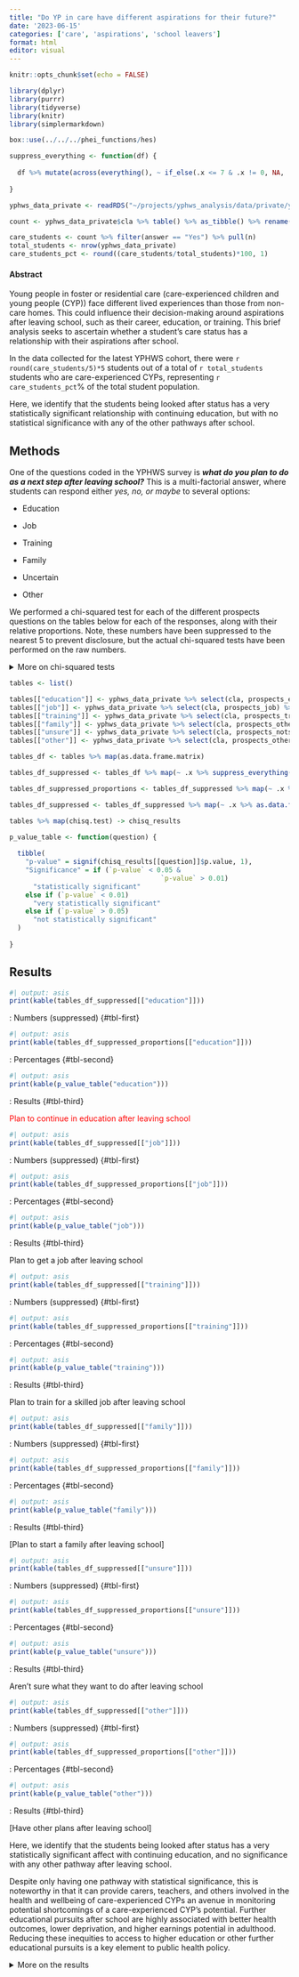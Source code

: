 ```yaml
---
title: "Do YP in care have different aspirations for their future?"
date: '2023-06-15'
categories: ['care', 'aspirations', 'school leavers']
format: html
editor: visual
---
```


```r
knitr::opts_chunk$set(echo = FALSE)

library(dplyr)
library(purrr)
library(tidyverse)
library(knitr)
library(simplermarkdown)

box::use(../../../phei_functions/hes)

suppress_everything <- function(df) {
  
  df %>% mutate(across(everything(), ~ if_else(.x <= 7 & .x != 0, NA, .x) %>% round(.x/5)*5))
  
}

```

```r
yphws_data_private <- readRDS("~/projects/yphws_analysis/data/private/yphws_data_private.Rds")

count <- yphws_data_private$cla %>% table() %>% as_tibble() %>% rename("answer" = ".")

care_students <- count %>% filter(answer == "Yes") %>% pull(n)
total_students <- nrow(yphws_data_private)
care_students_pct <- round((care_students/total_students)*100, 1)
```

#### Abstract

Young people in foster or residential care (care-experienced children and young people (CYP)) face different lived experiences than those from non-care homes. This could influence their decision-making around aspirations after leaving school, such as their career, education, or training. This brief analysis seeks to ascertain whether a student's care status has a relationship with their aspirations after school.

In the data collected for the latest YPHWS cohort, there were `r round(care_students/5)*5` students out of a total of `r total_students` students who are care-experienced CYPs, representing `r care_students_pct`% of the total student population.

Here, we identify that the students being looked after status has a very statistically significant relationship with continuing education, but with no statistical significance with any of the other pathways after school.

## Methods

One of the questions coded in the YPHWS survey is ***what do you plan to do as a next step after leaving school?*** This is a multi-factorial answer, where students can respond either *yes, no, or maybe* to several options:

-   Education

-   Job

-   Training

-   Family

-   Uncertain

-   Other

We performed a chi-squared test for each of the different prospects questions on the tables below for each of the responses, along with their relative proportions. Note, these numbers have been suppressed to the nearest 5 to prevent disclosure, but the actual chi-squared tests have been performed on the raw numbers.

<details>
<br> 
<summary>More on chi-squared tests</summary>

We can put the results of students answering the question in YPHWS in a contingency table, which tallies the responses into a table like:

| Care-experienced | Maybe | No  | Yes |
|------------------|-------|-----|-----|
| Yes              |       |     |     |
| Maybe            |       |     |     |
| No               |       |     |     |

With contingency tables, we can perform chi-square tests, which examines whether the categories of the rows and columns of a contingency table are statistically significantly associated.

The chi-squared test compares the observed frequencies from the data with expected frequencies if there were null or no relationship between the variables.

With chi-squared tests, we need sufficient size in each of the cells inside the table. While the number of students not care-experienced outnumber the number of students who answered prefer not to say or yes, there are still sufficient numbers to perform the test (\>5) in each of the responses.

After the critical chi-squared test value is calculated, we then use the degrees of freedom to match the results on a distribution table with a significance threshold to determine statistical significance, usually set at 0.05. More about chi-squared tests can be found at: ...

Students answering *prefer not to say* were omitted from the test.

</details>

```r
tables <- list()

tables[["education"]] <- yphws_data_private %>% select(cla, prospects_education) %>% filter(cla != "Prefer not to say") %>% table()
tables[["job"]] <- yphws_data_private %>% select(cla, prospects_job) %>% filter(cla != "Prefer not to say") %>% table()
tables[["training"]] <- yphws_data_private %>% select(cla, prospects_training) %>% filter(cla != "Prefer not to say") %>% table()
tables[["family"]] <- yphws_data_private %>% select(cla, prospects_other) %>% filter(cla != "Prefer not to say") %>% table()
tables[["unsure"]] <- yphws_data_private %>% select(cla, prospects_notsure) %>% filter(cla != "Prefer not to say") %>% table()
tables[["other"]] <- yphws_data_private %>% select(cla, prospects_other) %>% filter(cla != "Prefer not to say") %>% table()

tables_df <- tables %>% map(as.data.frame.matrix)

tables_df_suppressed <- tables_df %>% map(~ .x %>% suppress_everything())

tables_df_suppressed_proportions <- tables_df_suppressed %>% map(~ .x %>% as.matrix %>% prop.table(margin = 1) %>% `*`(100) %>% round(1) %>% as.data.frame() %>% rownames_to_column("care-experienced") %>% mutate(across(!"care-experienced", ~ paste0(.x, "%"))))

tables_df_suppressed <- tables_df_suppressed %>% map(~ .x %>% as.data.frame() %>% rownames_to_column("care-experienced"))

tables %>% map(chisq.test) -> chisq_results

p_value_table <- function(question) {
  
  tibble(
    "p-value" = signif(chisq_results[[question]]$p.value, 1),
    "Significance" = if (`p-value` < 0.05 &
                                      `p-value` > 0.01)
      "statistically significant"
    else if (`p-value` < 0.01)
      "very statistically significant"
    else if (`p-value` > 0.05)
      "not statistically significant"
  )
  
}
```

## Results

::: {#tbl-panel-1 layout-ncol="3"}
```r
#| output: asis
print(kable(tables_df_suppressed[["education"]]))
```

: Numbers (suppressed) {#tbl-first}

```r
#| output: asis
print(kable(tables_df_suppressed_proportions[["education"]]))
```

: Percentages {#tbl-second}

```r
#| output: asis
print(kable(p_value_table("education")))
```

: Results {#tbl-third}

[Plan to continue in education after leaving school]{style="color:red;"}
:::

::: {#tbl-panel-2 layout-ncol="3"}
```r
#| output: asis
print(kable(tables_df_suppressed[["job"]]))
```

: Numbers (suppressed) {#tbl-first}

```r
#| output: asis
print(kable(tables_df_suppressed_proportions[["job"]]))
```

: Percentages {#tbl-second}

```r
#| output: asis
print(kable(p_value_table("job")))
```

: Results {#tbl-third}

Plan to get a job after leaving school
:::

::: {#tbl-panel-3 layout-ncol="3"}
```r
#| output: asis
print(kable(tables_df_suppressed[["training"]]))
```

: Numbers (suppressed) {#tbl-first}

```r
#| output: asis
print(kable(tables_df_suppressed_proportions[["training"]]))
```

: Percentages {#tbl-second}

```r
#| output: asis
print(kable(p_value_table("training")))
```

: Results {#tbl-third}

Plan to train for a skilled job after leaving school
:::

::: {#tbl-panel-4 layout-ncol="3"}
```r
#| output: asis
print(kable(tables_df_suppressed[["family"]]))
```

: Numbers (suppressed) {#tbl-first}

```r
#| output: asis
print(kable(tables_df_suppressed_proportions[["family"]]))
```

: Percentages {#tbl-second}

```r
#| output: asis
print(kable(p_value_table("family")))
```

: Results {#tbl-third}

\[Plan to start a family after leaving school\]
:::

::: {#tbl-panel-5 layout-ncol="3"}
```r
#| output: asis
print(kable(tables_df_suppressed[["unsure"]]))
```

: Numbers (suppressed) {#tbl-first}

```r
#| output: asis
print(kable(tables_df_suppressed_proportions[["unsure"]]))
```

: Percentages {#tbl-second}

```r
#| output: asis
print(kable(p_value_table("unsure")))
```

: Results {#tbl-third}

Aren't sure what they want to do after leaving school
:::

::: {#tbl-panel-6 layout-ncol="3"}
```r
#| output: asis
print(kable(tables_df_suppressed[["other"]]))
```

: Numbers (suppressed) {#tbl-first}

```r
#| output: asis
print(kable(tables_df_suppressed_proportions[["other"]]))
```

: Percentages {#tbl-second}

```r
#| output: asis
print(kable(p_value_table("other")))
```

: Results {#tbl-third}

\[Have other plans after leaving school\]
:::

Here, we identify that the students being looked after status has a very statistically significant affect with continuing education, and no significance with any other pathway after leaving school.

Despite only having one pathway with statistical significance, this is noteworthy in that it can provide carers, teachers, and others involved in the health and wellbeing of care-experienced CYPs an avenue in monitoring potential shortcomings of a care-experienced CYP's potential. Further educational pursuits after school are highly associated with better health outcomes, lower deprivation, and higher earnings potential in adulthood. Reducing these inequities to access to higher education or other further educational pursuits is a key element to public health policy.

<details>

<summary>More on the results</summary>

<br> Below shows the chi-square tests applied to the contingency tables collated together:

```r
#| output: asis

chisq_results %>% imap( ~ tibble(
  question = .y,
  "x^2" = round(.x$statistic, 2),
  p.value = round(.x$p.value, 2)
)) %>% bind_rows() %>% kable()
```

A p.value of less than 0.05 indicates statistical significance, and that there is a relationship between the student's status of being looked after and the specific prospect response.

A chi-squared test is a simple nonparametric test which only tells us of an association if statistical significance is found. Further analyses can be performed to elucidate further details on *how* or *why* the relationship between a children being looked after affects their prospective choices after education, but these are beyond the scope of this report.

</details>
